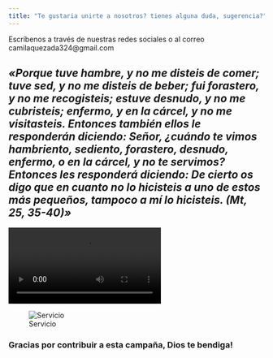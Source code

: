 ```yaml
---
title: "Te gustaria unirte a nosotros? tienes alguna duda, sugerencia?"
---
```

Escríbenos a través de nuestras redes sociales o al correo camilaquezada324@gmail.com

*«Porque tuve hambre, y no me disteis de comer; tuve sed, y no me disteis de beber; fui forastero, y no me recogisteis; estuve desnudo, y no me cubristeis; enfermo, y en la cárcel, y no me visitasteis. Entonces también ellos le responderán diciendo: Señor, ¿cuándo te vimos hambriento, sediento, forastero, desnudo, enfermo, o en la cárcel, y no te servimos? Entonces les responderá diciendo: De cierto os digo que en cuanto no lo hicisteis a uno de estos más pequeños, tampoco a mí lo hicisteis. (Mt, 25, 35-40)»*
---

![](Capturas/entrega_Fidel.mp4)

![Servicio](Capturas/maxima_proteccion.jpeg)


### Gracias por contribuir a esta campaña, Dios te bendiga!
